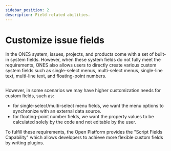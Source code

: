 ```yaml
---
sidebar_position: 2
description: Field related abilities.
---
```



# Customize issue fields

In the ONES system, issues, projects, and products come with a set of built-in system fields. However, when these system fields do not fully meet the requirements, ONES also allows users to directly create various custom system fields such as single-select menus, multi-select menus, single-line text, multi-line text, and floating-point numbers.

<Image img={customField} />

However, in some scenarios we may have higher customization needs for custom fields, such as:

- for single-select/multi-select menu fields, we want the menu options to synchronize with an external data source.
- for floating-point number fields, we want the property values to be calculated solely by the code and not editable by the user.

To fulfill these requirements, the Open Platform provides the "Script Fields Capability" which allows developers to achieve more flexible custom fields by writing plugins.
